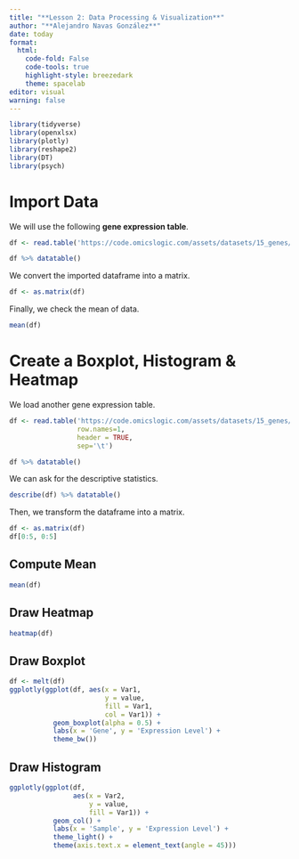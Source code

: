 ```yaml
---
title: "**Lesson 2: Data Processing & Visualization**"
author: "**Alejandro Navas González**"
date: today
format: 
  html:
    code-fold: False
    code-tools: true
    highlight-style: breezedark
    theme: spacelab
editor: visual
warning: false
---
```


```r

library(tidyverse)
library(openxlsx)
library(plotly)
library(reshape2)
library(DT)
library(psych)

```

# **Import Data**

We will use the following **gene expression table**.

```r

df <- read.table('https://code.omicslogic.com/assets/datasets/15_genes/CellLines_15Genes.txt',row.names = 1, header = TRUE)

df %>% datatable()

```

We convert the imported dataframe into a matrix.

```r

df <- as.matrix(df)

```

Finally, we check the mean of data.

```r

mean(df)

```

# **Create a Boxplot, Histogram & Heatmap**

We load another gene expression table.

```r

df <- read.table('https://code.omicslogic.com/assets/datasets/15_genes/CellLines_15Genes.txt', 
                 row.names=1,
                 header = TRUE, 
                 sep='\t')

df %>% datatable()

```

We can ask for the descriptive statistics.

```r

describe(df) %>% datatable()

```

Then, we transform the dataframe into a matrix.

```r

df <- as.matrix(df)
df[0:5, 0:5]

```

## **Compute Mean**

```r

mean(df)

```

## **Draw Heatmap**

```r

heatmap(df)

```

## **Draw Boxplot**

```r

df <- melt(df)
ggplotly(ggplot(df, aes(x = Var1,
                        y = value, 
                        fill = Var1,
                        col = Var1)) +
           geom_boxplot(alpha = 0.5) +
           labs(x = 'Gene', y = 'Expression Level') +
           theme_bw())

```

## **Draw Histogram**

```r

ggplotly(ggplot(df, 
                aes(x = Var2,
                    y = value,
                    fill = Var1)) + 
           geom_col() +
           labs(x = 'Sample', y = 'Expression Level') +
           theme_light() +
           theme(axis.text.x = element_text(angle = 45)))

```
